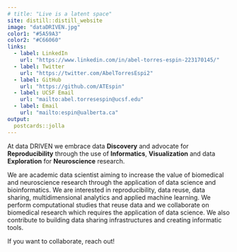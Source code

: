 ```yaml
---
# title: "Live is a latent space"
site: distill::distill_website
image: "dataDRIVEN.jpg"
color1: "#5A59A3"
color2: "#C66060"
links:
  - label: LinkedIn
    url: "https://www.linkedin.com/in/abel-torres-espin-223170145/"
  - label: Twitter
    url: "https://twitter.com/AbelTorresEspi2"
  - label: GitHub
    url: "https://github.com/ATEspin"
  - label: UCSF Email
    url: "mailto:abel.torresespin@ucsf.edu"
  - label: Email
    url: "mailto:espin@ualberta.ca"
output:
  postcards::jolla
---
```

At data DRIVEN we embrace data **Discovery** and advocate for **Reproducibility** through the use of **Informatics**, **Visualization** and data **Exploration** for **Neuroscience** research. 

We are academic data scientist aiming to increase the value of biomedical and neuroscience research through the application of data science and bioinformatics. We are interested in reproducibility, data reuse, data sharing, multidimensional analytics and applied machine learning. We perform computational studies that reuse data and we collaborate on biomedical research which requires the application of data science. We also contribute to building data sharing infrastructures and creating informatic tools.

If you want to collaborate, reach out!

<!-- an assistant adjunct professor at the [Brain and Spinal Injury Center (BASIC)](https://brainandspinalinjury.org/), Department of Neurosurgery, at the University of California, San Francisco (UCSF).  -->
